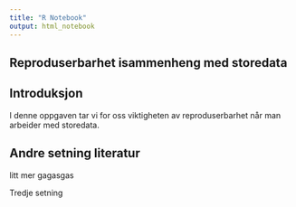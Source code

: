 ```yaml
---
title: "R Notebook"
output: html_notebook
---
```

## Reproduserbarhet isammenheng med storedata
## Introduksjon

I denne oppgaven tar vi for oss viktigheten av reproduserbarhet når man arbeider med storedata. 


## Andre setning literatur

litt mer gagasgas 


Tredje setning
